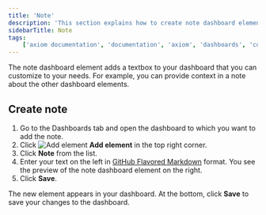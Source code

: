 ```yaml
---
title: 'Note'
description: 'This section explains how to create note dashboard elements and add them to your dashboard.'
sidebarTitle: Note
tags:
    ['axiom documentation', 'documentation', 'axiom', 'dashboards', 'collaboration', 'queries', 'visualizations', 'filters', 'charts', 'simple query builder', 'advanced query builder']
---
```



The note dashboard element adds a textbox to your dashboard that you can customize to your needs. For example, you can provide context in a note about the other dashboard elements.

<Prerequisites />

## Create note

1. Go to the Dashboards tab and open the dashboard to which you want to add the note.
2. Click <img src="/doc-assets/icons/plus.svg" className="inline-icon" alt="Add element" /> **Add element** in the top right corner.
3. Click **Note** from the list.
4. Enter your text on the left in [GitHub Flavored Markdown](https://docs.github.com/en/get-started/writing-on-github/getting-started-with-writing-and-formatting-on-github/basic-writing-and-formatting-syntax) format. You see the preview of the note dashboard element on the right.
5. Click **Save**.

The new element appears in your dashboard. At the bottom, click **Save** to save your changes to the dashboard.